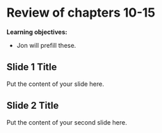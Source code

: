 # Review of chapters 10-15 {-}

**Learning objectives:**

- Jon will prefill these.

## Slide 1 Title

Put the content of your slide here.

## Slide 2 Title

Put the content of your second slide here.
